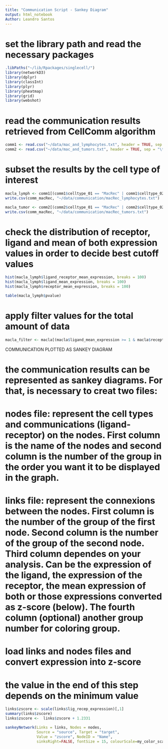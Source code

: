 ```yaml
---
title: "Communication Script - Sankey Diagram"
output: html_notebook
Author: Leandro Santos
---
```

# set the library path and read the necessary packages
```r
.libPaths("~/lib/Rpackages/singlecell/")
library(networkD3)
library(dplyr)
library(classInt)
library(plyr)
library(pheatmap)
library(grid)
library(webshot)
```

# read the communication results retrieved from CellComm algorithm
```r
comm1 <- read.csv("~/data/mac_and_lymphocytes.txt", header = TRUE, sep = "\t")
comm2 <- read.csv("~/data/mac_and_tumors.txt", header = TRUE, sep = "\t")
```

# subset the results by the cell type of interest
```r
macla_lymph <- comm1[(comm1$celltype_01 == "MacRec" | comm1$celltype_02 == "MacRec"),]
write.csv(comm_macRec, "~/data/communication/macRec_lymphocytes.txt")

macla_tumor <- comm2[(comm2$celltype_01 == "MacRec" | comm2$celltype_02 == "MacRec"),]
write.csv(comm_macRec, "~/data/communication/macRec_tumors.txt")
```

# check the distribution of receptor, ligand and mean of both expression values in order to decide best cutoff values
```r
hist(macla_lymph$ligand_receptor_mean_expression, breaks = 100)
hist(macla_lymph$ligand_mean_expression, breaks = 100)
hist(macla_lymph$receptor_mean_expression, breaks = 100)

table(macla_lymph$pvalue)
```

# apply filter values for the total amount of data
```r
macla_filter <- macla[(macla$ligand_mean_expression >= 1 & macla$receptor_mean_expression >= 1 & macla$ligand_receptor_mean_expression >= 1 & macla$pvalue < 0.002),]
```

###############
COMMUNICATION PLOTTED AS SANKEY DIAGRAM

# the communication results can be represented as sankey diagrams. For that, is necessary to creat two files:
# nodes file: represent the cell types and communications (ligand-receptor) on the nodes. First column is the name of the nodes and second column is the number of the group in the order you want it to be displayed in the graph.
# links file: represent the connexions between the nodes. First column is the number of the group of the first node. Second column is the number of the group of the second node. Third column dependes on your analysis. Can be the expression of the ligand, the expression of the receptor, the mean expression of both or those expressions converted as z-score (below). The fourth column (optional) another group number for coloring group.

# load links and nodes files and convert expression into z-score
# the value in the end of this step depends on the minimum value
```r
links$zscore <- scale(links$lig_recep_expression)[,1] 
summary(links$zscore)
links$zscore <-  links$zscore + 1.2331
```

```r
sankeyNetwork(Links = links, Nodes = nodes,
              Source = "source", Target = "target",
              Value = "zscore", NodeID = "Name", 
              sinksRight=FALSE, fontSize = 15, colourScale=my_color_scale, LinkGroup="group", NodeGroup="group", iterations = 0)
```
